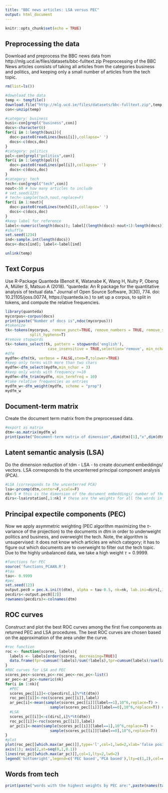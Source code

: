 ---
title: "BBC news articles: LSA versus PEC"
output: html_document
---

```{r setup, include=FALSE,message=FALSE,warning= F}
knitr::opts_chunk$set(echo = TRUE)

```

## Preprocessing the data

Download and preprocess the BBC news data from http://mlg.ucd.ie/files/datasets/bbc-fulltext.zip
Preprocessing of the BBC News articles consists of taking all articles from the categories business and politics, and keeping only a small number of articles from the tech topic.

```{r}
rm(list=ls())

#download the data
temp <- tempfile()
download.file("http://mlg.ucd.ie/files/datasets/bbc-fulltext.zip",temp,quiet = T)
con<-unzip(temp)

#category: business
busi<-con[grepl("business",con)]
docs<-character(0)
for(i in 1:length(busi)){
  doc<-paste0(readLines(busi[i]),collapse=' ')
  docs<-c(docs,doc)
}
#category: politics
pol<-con[grepl("politics",con)]
for(i in 1:length(pol)){
  doc<-paste0(readLines(pol[i]),collapse=' ')
  docs<-c(docs,doc)
}
#category: tech
tech<-con[grepl("tech",con)]
nout<-50 # how many articles to include
# set.seed(123)
# tech<-sample(tech,nout,replace=F)
for(i in 1:nout){
  doc<-paste0(readLines(tech[i]),collapse=' ')
  docs<-c(docs,doc)
}
#keep label for reference
label<-numeric(length(docs)); label[(length(docs)-nout+1):length(docs)]<-1
#shuffle
set.seed(1234)
ind<-sample.int(length(docs))
docs<-docs[ind]; label<-label[ind]

unlink(temp)
```

## Text Corpus

Use R-Package Quanteda (Benoit K, Watanabe K, Wang H, Nulty P, Obeng A, Müller S, Matsuo A (2018). “quanteda: An R package for the quantitative analysis of textual data.” Journal of Open Source Software, 3(30), 774. doi: 10.21105/joss.00774, https://quanteda.io.) to set up a corpus, to split in tokens, and compute the relative frequencies.

```{r, warnings=F, message=FALSE}
library(quanteda)
mycorpus<-corpus(docs)
print(paste("Number of docs is",ndoc(mycorpus)))
#tokenize
tk<-tokens(mycorpus, remove_punct=TRUE, remove_numbers = TRUE, remove_symbols = TRUE,
           split_hyphens=T)
#remove stopwords
tk<-tokens_select(tk, pattern = stopwords('english'),
                   case_insensitive = TRUE,selection='remove', min_nchar=3)
#dfm
mydfm<-dfm(tk, verbose = FALSE,stem=T,tolower=TRUE)
#keep only terms with more than two chars
mydfm<-dfm_select(mydfm,min_nchar = 3)
#keep only words with frequency >=10
mydfm<-dfm_trim(mydfm, min_termfreq = 10)
#take relative frequencies as entries
mydfm_w<-dfm_weight(mydfm, scheme = "prop")
mydfm_w
```
## Document-term matrix

Create the document term matrix from the preprocessed data.

```{r}
#export as matrix
dtm<-as.matrix(mydfm_w)
print(paste("Document-term matrix of dimension",dim(dtm)[1],"x",dim(dtm)[2]))
```

## Latent semantic analysis (LSA)

Do the dimension reduction of tdm - LSA - to create document embeddings/ vectors. LSA corresponds to the uncenterred principal component analysis (PCA).

```{r}
#LSA (corresponds to the uncenterred PCA)
lsa<-prcomp(dtm,center=F,scale=F)
nk<-5 # this is the dimension of the document embeddings/ number of the components
dirs<-lsa$rotation[,1:nk] # these are the weights for all the words in tdm to form the topics contained in the corpus.
```

## Principal expectile components (PEC)

Now we apply asymmetric weighting (PEC algorithm maximizing the $\tau$-variance of the projection) to the documents in dtm in order to underweight politics and business, and overweight the tech. Note, the algorithm is unsupervised: it does not know which articles are which category; it has to figure out which documents are to overweight to filter out the tech topic. Due to the highly unbalanced data, we take a high weight $\tau=0.9999$.

```{r}
#functions for PEC
source('functions_PCAAN.R')
#tau
tau<- 0.9999
#pec
set.seed(123)
output.pec0 = pec.k.ini(t(dtm), alpha = tau-0.5, nk=nk, lab.ini=dirs[,1:nk])
pecdirs<-output.pec0[[2]]
rownames(pecdirs)<-colnames(dtm)
```


## ROC curves

Construct and plot the best ROC curves among the first five components as returned PEC and LSA procedures. The best ROC curves are chosen based on the approximation of the area under the curve.

```{r}
#roc function
roc <- function(scores, labels){
  labels <- labels[order(scores, decreasing=TRUE)]
  data.frame(fpr=cumsum(!labels)/sum(!labels),tpr=cumsum(labels)/sum(labels))
}
#ROC curves for LSA and PEC
scores_pec<-scores_pc<-roc_pec<-roc_pc<-list()
ar_pec<-ar_pc<-numeric(nk)
for(i in 1:nk){
  #PEC
  scores_pec[[i]]<-c(pecdirs[,i]%*%t(dtm))
  roc_pec[[i]]<-roc(scores_pec[[i]],label)
  ar_pec[i]<-mean(sample(scores_pec[[i]][label==1],10^6,replace=T) >
                    sample(scores_pec[[i]][label==0],10^6,replace=T)) # proxi for the area
  #LSA
  scores_pc[[i]]<-c(dirs[,i]%*%t(dtm))
  roc_pc[[i]]<-roc(scores_pc[[i]],label)
  ar_pc[i]<-mean(sample(scores_pc[[i]][label==1],10^6,replace=T) >
                    sample(scores_pc[[i]][label==0],10^6,replace=T))
}
#plot
plot(roc_pec[[which.max(ar_pec)]],type='l',col=1,lwd=2,xlab='false positive rate',ylab='true positive rate',axes=F,ylim=c(0,1))
axis(1); axis(2,at=seq(0,1,0.1))
lines(roc_pc[[which.max(ar_pc)]],col=1,lty=2,lwd=2)
legend('bottomright',legend=c('PEC based','PCA based'),lty=c(1,2),col=c(1,1),cex=1,border=NA)

```

## Words from tech

```{r}
print(paste("words with the highest weights by PEC are:",paste(names(tail(sort(abs(pecdirs[,5])),20)),collapse="; ")))
```


